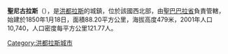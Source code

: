 '''聖尼古拉斯'''（{{lang-es|San Nicolás}}），是[[洪都拉斯|洪都拉斯]]的城鎮，位於該國西北部，由[[聖巴巴拉省|聖巴巴拉省]]負責管轄，始建於1850年1月18日，面積88.20平方公里，海拔高度479米，2001年人口10,740，人口密度每平方公里121.77人。

{{coord|14|056|N|88|019|W|source:nlwiki_region:HN_scale:50000|display=title}}

{{Honduras-geo-stub}}
[[Category:洪都拉斯城市|Category:洪都拉斯城市]]